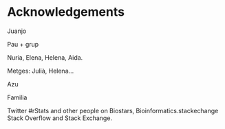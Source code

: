 # Acknowledgements


Juanjo

Pau + grup

Nuria, Elena, Helena, Aida. 

Metges: Julià, Helena...

Azu

Familia

Twitter \#rStats and other people on Biostars, Bioinformatics.stackechange Stack Overflow and Stack Exchange. 


<!--Helena, Elena, Nuria, Carolina-->
